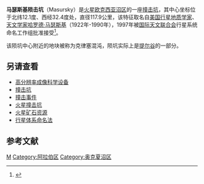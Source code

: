 {{Infobox crater data
| titlecolor  = #FA8072
| title       =马瑟斯基陨击坑
| image       = Masursky crater f366s07.jpg
| image_size  = 240px
| caption     = [[海盗号计划|海盗1号]]拍摄的图像
| coordinate_title = [[火星#地理|坐标]]
| globe       = 火星
| coordinates = {{coord|12.1|N|32.4|W|globe:mars_type:landmark|display=inline,title}}
| diameter    = 117.9公里
| eponym      = [[哈罗德·马瑟斯基|哈罗德·马瑟斯基]]
}}
<!--[[File:Masurskycrater.JPG|thumb]]显示的坑底。]]-->
'''马瑟斯基陨击坑'''（Masursky）是[[火星|火星]][[欧克西亚沼区|欧克西亚沼区]]的一座[[撞击坑|撞击坑]]，其中心坐标位于北纬12.1度、西经32.4度处，直径117.9公里，该特征取名自[[美国|美国]][[行星地质学|行星地质学家]]、[[天文学家|天文学家]][[哈罗德·马瑟斯基|哈罗德·马瑟斯基]]（1922年-1990年），1997年被[[国际天文联合会|国际天文联合会]]行星系统命名工作组批准接受<ref>{{gpn|3746}}</ref>。

该陨坑中心附近的地块被称为克律塞混沌，陨坑实际上是[[提尔谷|提尔谷]]的一部分。

==另请查看==
{{Div col|colwidth=26em}}
* [[高分辨率成像科学设备|高分辨率成像科学设备]]
* [[撞击坑|撞击坑]]
* [[撞击事件|撞击事件]]
* [[火星撞击坑|火星撞击坑]]
* [[火星矿石资源|火星矿石资源]]
* [[行星体系命名法|行星体系命名法]]
{{Div col end}}
==参考文献==
{{reflist}}
{{火星地理}}
{{Portal bar|太阳系}}

[[Category:火星撞击坑|M]]
[[Category:阿拉伯区|Category:阿拉伯区]]
[[Category:奥克夏沼区|Category:奥克夏沼区]]
{{crater-stub}}
{{Mars-stub}}